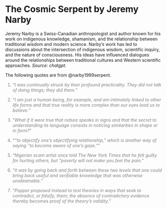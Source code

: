 # The Cosmic Serpent by Jeremy Narby {#sec-SerpentBook}

Jeremy Narby is a Swiss-Canadian anthropologist and author known for his work on indigenous knowledge, shamanism, and the relationship between traditional wisdom and modern science. Narby's work has led to discussions about the intersection of indigenous wisdom, scientific inquiry, and the nature of consciousness. His ideas have influenced dialogues around the relationships between traditional cultures and Western scientific approaches. *Source: chatgpt.*

The following quotes are from @narby1999serpent.

::: {style="color: gray"}
1.  "*I was continually struck by their profound practicality. They did not talk of doing things; they did them.*"
:::

::: {style="color: gray"}
2.  "*I am just a human being, for example, and am intimately linked to other life forms and that true reality is more complex than our eyes lead us to believe.*"
:::

::: {style="color: gray"}
3.  "*What if it were true that nature speaks in signs and that the secret to understanding its language consists in noticing similarities in shape or in form?*"
:::

::: {style="color: gray"}
4.  "*"to objectify one's objectifying relationship," which is another way of saying "to become aware of one's gaze."*"
:::

::: {style="color: gray"}
5.  "*Nigerian scam artist once told The New York Times that he felt guilty for hurting others, but "poverty will not make you feel the pain.*"
:::

::: {style="color: gray"}
6.  "*it was by going back and forth between these two levels that one could bring back useful and verifiable knowledge that was otherwise unobtainable.*"
:::

::: {style="color: gray"}
7.  "*Popper proposed instead to test theories in ways that seek to contradict, or falsify, them; the absence of contradictory evidence thereby becomes proof of the theory's validity.*"
:::
